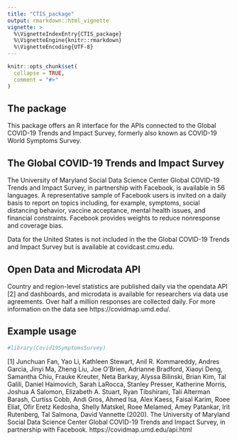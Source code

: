 ```yaml
---
title: "CTIS_package"
output: rmarkdown::html_vignette
vignette: >
  %\VignetteIndexEntry{CTIS_package}
  %\VignetteEngine{knitr::rmarkdown}
  %\VignetteEncoding{UTF-8}
---
```


```r
knitr::opts_chunk$set(
  collapse = TRUE,
  comment = "#>"
)
```



## The package

This package offers an R interface for the APIs connected to the Global COVID-19
Trends and Impact Survey, formerly also known as COVID-19 World Symptoms Survey.

## The Global COVID-19 Trends and Impact Survey

The University of Maryland Social Data Science Center Global COVID-19 Trends and Impact Survey, in partnership with Facebook, is available in 56 languages. A representative sample of Facebook users is invited on a daily basis to report on topics including, for example, symptoms, social distancing behavior, vaccine acceptance, mental health issues, and financial constraints. Facebook provides weights to reduce nonresponse and coverage bias. 

Data for the United States is not included in the the Global COVID-19 Trends and Impact Survey but is available at covidcast.cmu.edu.

## Open Data and Microdata API

Country and region-level statistics are published daily via the opendata API [2] and dashboards, and microdata is available for researchers via data use agreements. Over half a million responses are collected daily. For more information on the data see https://covidmap.umd.edu/.

## Example usage 

```r
#library(Covid19SymptomsSurvey)
```


[1] Junchuan Fan, Yao Li, Kathleen Stewart, Anil R. Kommareddy, Andres Garcia, Jinyi Ma, Zheng Liu, Joe O’Brien, Adrianne Bradford, Xiaoyi Deng, Samantha Chiu, Frauke Kreuter, Neta Barkay, Alyssa Bilinski, Brian Kim, Tal Galili, Daniel Haimovich, Sarah LaRocca, Stanley Presser, Katherine Morris, Joshua A Salomon, Elizabeth A. Stuart, Ryan Tibshirani, Tali Alterman Barash, Curtiss Cobb, Andi Gros, Ahmed Isa, Alex Kaess, Faisal Karim, Roee Eliat, Ofir Eretz Kedosha, Shelly Matskel, Roee Melamed, Amey Patankar, Irit Rutenberg, Tal Salmona, David Vannette (2020). The University of Maryland Social Data Science Center Global COVID-19 Trends and Impact Survey, in partnership with Facebook. https://covidmap.umd.edu/api.html


